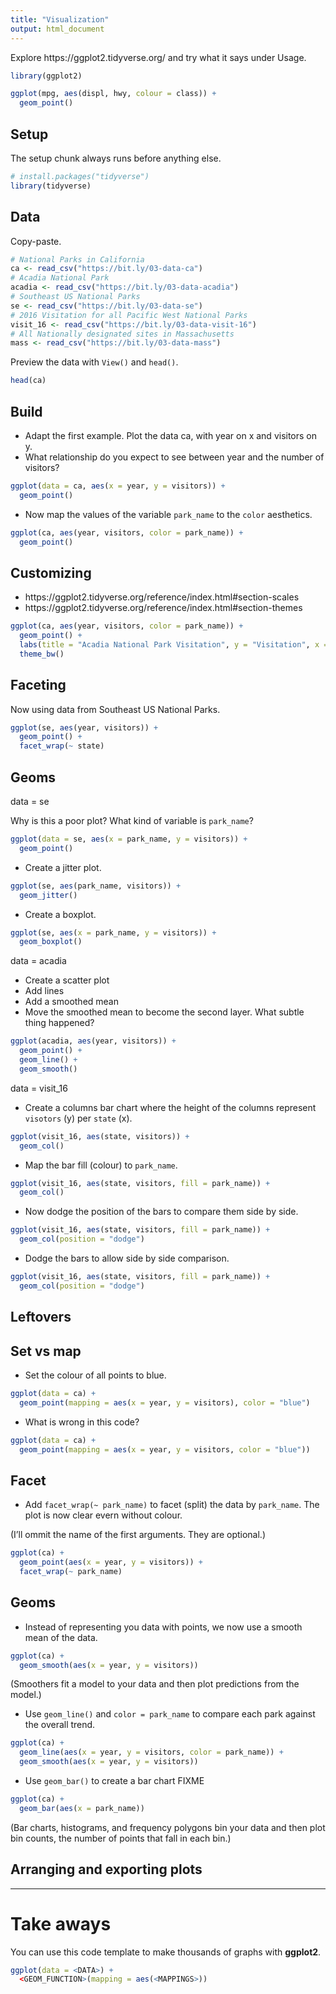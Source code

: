 ```yaml
---
title: "Visualization"
output: html_document
---
```


Explore https://ggplot2.tidyverse.org/ and try what it says under Usage.

```r
library(ggplot2)

ggplot(mpg, aes(displ, hwy, colour = class)) +
  geom_point()
```

## Setup

The setup chunk always runs before anything else.

```r
# install.packages("tidyverse")
library(tidyverse)
```

## Data

Copy-paste.

```r
# National Parks in California
ca <- read_csv("https://bit.ly/03-data-ca")
# Acadia National Park
acadia <- read_csv("https://bit.ly/03-data-acadia")
# Southeast US National Parks
se <- read_csv("https://bit.ly/03-data-se")
# 2016 Visitation for all Pacific West National Parks
visit_16 <- read_csv("https://bit.ly/03-data-visit-16")
# All Nationally designated sites in Massachusetts
mass <- read_csv("https://bit.ly/03-data-mass")
```

Preview the data with `View()` and `head()`.

```r
head(ca)
```

## Build

* Adapt the first example. Plot the data ca, with year on x and visitors on y.
* What relationship do you expect to see between year and the number of visitors?

```r
ggplot(data = ca, aes(x = year, y = visitors)) +
  geom_point()
```

* Now map the values of the variable `park_name` to the `color` aesthetics.

```r
ggplot(ca, aes(year, visitors, color = park_name)) +
  geom_point()
```

## Customizing

* https://ggplot2.tidyverse.org/reference/index.html#section-scales
* https://ggplot2.tidyverse.org/reference/index.html#section-themes

```r
ggplot(ca, aes(year, visitors, color = park_name)) +
  geom_point() +
  labs(title = "Acadia National Park Visitation", y = "Visitation", x = "Year") +
  theme_bw()
```

## Faceting

Now using data from Southeast US National Parks.

```r
ggplot(se, aes(year, visitors)) +
  geom_point() +
  facet_wrap(~ state)
```

## Geoms

data = se

Why is this a poor plot? What kind of variable is `park_name`?

```r
ggplot(data = se, aes(x = park_name, y = visitors)) + 
  geom_point()
```

* Create a jitter plot.

```r
ggplot(se, aes(park_name, visitors)) + 
  geom_jitter()
```

* Create a boxplot.

```r
ggplot(se, aes(x = park_name, y = visitors)) + 
  geom_boxplot()
```

data = acadia

* Create a scatter plot
* Add lines
* Add a smoothed mean
* Move the smoothed mean to become the second layer. What subtle thing happened?

```r
ggplot(acadia, aes(year, visitors)) + 
  geom_point() +
  geom_line() +
  geom_smooth()
```

data = visit_16

* Create a columns bar chart where the height of the columns represent `visotors` (y) per `state` (x).

```r
ggplot(visit_16, aes(state, visitors)) + 
  geom_col()
```

* Map the bar fill (colour) to `park_name`.

```r
ggplot(visit_16, aes(state, visitors, fill = park_name)) + 
  geom_col()
```

* Now dodge the position of the bars to compare them side by side.

```r
ggplot(visit_16, aes(state, visitors, fill = park_name)) + 
  geom_col(position = "dodge")
```

* Dodge the bars to allow side by side comparison.

```r
ggplot(visit_16, aes(state, visitors, fill = park_name)) + 
  geom_col(position = "dodge")
```




## Leftovers

## Set vs map

* Set the colour of all points to blue.

```r
ggplot(data = ca) +
  geom_point(mapping = aes(x = year, y = visitors), color = "blue")
```

- What is wrong in this code?

```r
ggplot(data = ca) +
  geom_point(mapping = aes(x = year, y = visitors, color = "blue"))
```

## Facet

* Add `facet_wrap(~ park_name)` to facet (split) the data by `park_name`. The plot is now clear evern without colour.

(I'll ommit the name of the first arguments. They are optional.)

```r
ggplot(ca) +
  geom_point(aes(x = year, y = visitors)) +
  facet_wrap(~ park_name)
```

## Geoms


* Instead of representing you data with points, we now use a smooth mean of the data.

```r
ggplot(ca) +
  geom_smooth(aes(x = year, y = visitors)) 
```

(Smoothers fit a model to your data and then plot predictions from the model.)

- Use `geom_line()` and `color = park_name` to compare each park against the overall trend.

```r
ggplot(ca) +
  geom_line(aes(x = year, y = visitors, color = park_name)) +
  geom_smooth(aes(x = year, y = visitors)) 
```

* Use `geom_bar()` to create a bar chart  FIXME

```r
ggplot(ca) +
  geom_bar(aes(x = park_name))
```

(Bar charts, histograms, and frequency polygons bin your data and then plot bin counts, the number of points that fall in each bin.)

## Arranging and exporting plots





***

# Take aways

You can use this code template to make thousands of graphs with **ggplot2**.

```r
ggplot(data = <DATA>) +
  <GEOM_FUNCTION>(mapping = aes(<MAPPINGS>))
```
